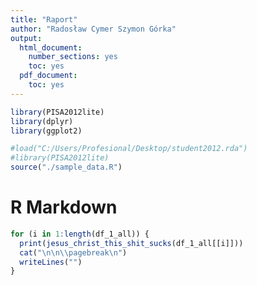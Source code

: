 ```yaml
---
title: "Raport"
author: "Radosław Cymer Szymon Górka"
output:
  html_document:
    number_sections: yes
    toc: yes
  pdf_document:
    toc: yes
---
```


```r

library(PISA2012lite)
library(dplyr)
library(ggplot2)

#load("C:/Users/Profesional/Desktop/student2012.rda")
#library(PISA2012lite)
source("./sample_data.R")

```

# R Markdown


```r
for (i in 1:length(df_1_all)) {
  print(jesus_christ_this_shit_sucks(df_1_all[[i]]))
  cat("\n\n\\pagebreak\n")
  writeLines("")
}
```